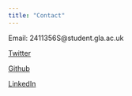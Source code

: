 ```yaml
---
title: "Contact"
---
```


Email: 2411356S@student.gla.ac.uk

[Twitter](https://twitter.com/RyanSmi83352381)

[Github](https://github.com/Smith-R)

[LinkedIn](https://www.linkedin.com/in/ryan-smith-8bb854174/)